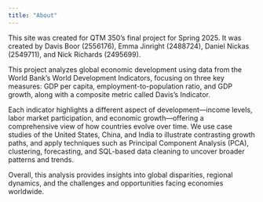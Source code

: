 ```yaml
---
title: "About"
---
```


This site was created for QTM 350's final project for Spring 2025. It was created by Davis Boor (2556176), Emma Jinright (2488724), Daniel Nickas (2549711), and Nick Richards (2495699).  

This project analyzes global economic development using data from the World Bank's World Development Indicators, focusing on three key measures: GDP per capita, employment-to-population ratio, and GDP growth, along with a composite metric called Davis's Indicator.

Each indicator highlights a different aspect of development—income levels, labor market participation, and economic growth—offering a comprehensive view of how countries evolve over time. We use case studies of the United States, China, and India to illustrate contrasting growth paths, and apply techniques such as Principal Component Analysis (PCA), clustering, forecasting, and SQL-based data cleaning to uncover broader patterns and trends.

Overall, this analysis provides insights into global disparities, regional dynamics, and the challenges and opportunities facing economies worldwide.